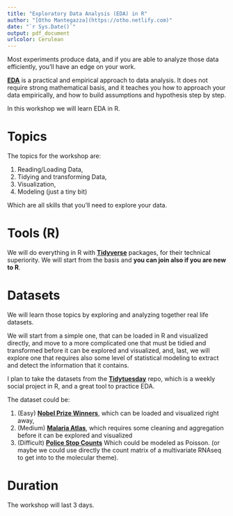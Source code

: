 ```yaml
---
title: "Exploratory Data Analysis (EDA) in R"
author: "[Otho Mantegazza](https://otho.netlify.com)"
date: "`r Sys.Date()`"
output: pdf_document
urlcolor: Cerulean
---
```


Most experiments produce data, and if you are able to analyze those data efficiently, you'll have an edge on your work.

[**EDA**](https://r4ds.had.co.nz/exploratory-data-analysis.html) is a practical and empirical approach to data analysis. It does not require strong mathematical basis, and it teaches you how to approach your data empirically, and how to build assumptions and hypothesis step by step.

In this workshop we will learn EDA in R.

# Topics

The topics for the workshop are:

1. Reading/Loading Data,
2. Tidying and transforming Data, 
3. Visualization,
4. Modeling (just a tiny bit)

Which are all skills that you'll need to explore your data.

# Tools (R)

We will do everything in R with [**Tidyverse**](https://www.tidyverse.org/) packages, for their technical superiority. We will start from the basis and **you can join also if you are new to R**.

# Datasets

We will learn those topics by exploring and analyzing together real life datasets.

We will start from a simple one, that can be loaded in R and visualized directly, and move to a more complicated one that must be tidied and transformed before it can be explored and visualized, and, last, we will explore one that requires also some level of statistical modeling to extract and detect the information that it contains.

I plan to take the datasets from the [**Tidytuesday**](https://github.com/rfordatascience/tidytuesday) repo, which is a weekly social project in R, and a great tool to practice EDA. 

The dataset could be:

1. (Easy) [**Nobel Prize Winners**](https://github.com/rfordatascience/tidytuesday/blob/master/data/2019/2019-05-14/nobel_winners.csv), which can be loaded and visualized right away,
2. (Medium) [**Malaria Atlas**](https://github.com/rfordatascience/tidytuesday/tree/master/data/2018/2018-11-13), which requires some cleaning and aggregation before it can be explored and visualized
3. (Difficult) [**Police Stop Counts**](https://github.com/rfordatascience/tidytuesday/tree/master/data/2019/2019-03-19) Which could be modeled as Poisson. (or maybe we could use directly the count matrix of a multivariate RNAseq to get into to the molecular theme).


# Duration

The workshop will last 3 days.